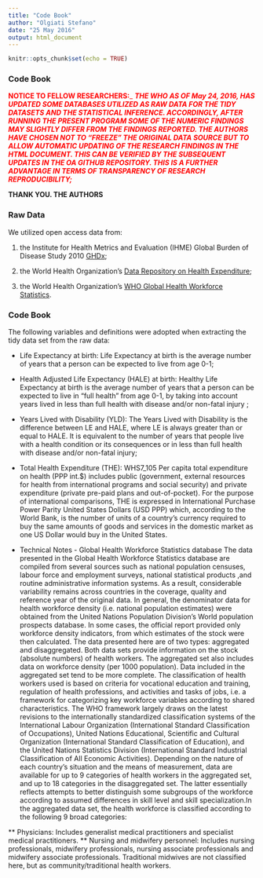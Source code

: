 ```yaml
---
title: "Code Book"
author: "Olgiati Stefano"
date: "25 May 2016"
output: html_document
---
```


```r
knitr::opts_chunk$set(echo = TRUE)
```

### Code Book

<span style="color: red">
__NOTICE TO FELLOW RESEARCHERS:___ 
___THE WHO AS OF May 24, 2016, HAS UPDATED SOME DATABASES UTILIZED AS RAW DATA FOR THE TIDY DATASETS AND THE STATISTICAL INFERENCE. ACCORDINGLY, AFTER RUNNING THE PRESENT PROGRAM SOME OF THE NUMERIC FINDINGS MAY SLIGHTLY DIFFER  FROM THE FINDINGS REPORTED. THE AUTHORS HAVE CHOSEN NOT TO "FREEZE" THE ORIGINAL DATA SOURCE BUT TO ALLOW AUTOMATIC UPDATING OF THE RESEARCH FINDINGS IN THE HTML DOCUMENT. THIS CAN BE VERIFIED BY THE SUBSEQUENT UPDATES IN THE OA GITHUB REPOSITORY. THIS IS A FURTHER ADVANTAGE IN TERMS OF TRANSPARENCY OF RESEARCH REPRODUCIBILITY;___

__THANK YOU. THE AUTHORS__
</span>


### Raw Data
We utilized open access data from:

1. the Institute for Health Metrics and Evaluation (IHME) Global Burden of Disease Study 2010 [GHDx]("http://ghdx.healthmetricsandevaluation.org/sites/default/files/record-attached-files/IHME_GBD_2010_HALE_BY_COUNTRY_1990_2010_Y2010M02D23.CSV");

2. the World Health Organization’s [Data Repository on Health Expenditure]("http://apps.who.int/gho/athena/data/xmart.csv?target=GHO/WHS7_156,WHS7_105,WHS7_104,WHS7_108&profile=xmart&filter=COUNTRY:*;REGION:AFR;REGION:AMR;REGION:SEAR;REGION:EUR;REGION:EMR;REGION:WPR");

3. the World Health Organization’s [WHO Global Health Workforce Statistics]("http://apps.who.int/gho/athena/data/xmart.csv?target=GHO/WHS7_156,WHS7_105,WHS7_104,WHS7_108&profile=xmart&filter=COUNTRY:*;REGION:AFR;REGION:AMR;REGION:SEAR;REGION:EUR;REGION:EMR;REGION:WPR").


### Code Book
The following variables and definitions were adopted when extracting the tidy data set from the raw data:

* Life Expectancy at birth: Life Expectancy at birth is the average number of years that a person can be expected to live from age 0-1;

* Health Adjusted Life Expectancy (HALE) at birth: Healthy Life Expectancy at birth is the average number of years that a person can be expected to live in “full health” from age 0-1, by taking into account years lived in less than full health with disease and/or non-fatal injury ;

* Years Lived with Disability (YLD): The Years Lived with Disability is the difference between LE and HALE, where LE is always greater than or equal to HALE. It is equivalent to the number of years that people live with a health condition or its consequences or in less than full health with disease and/or non-fatal injury;

* Total Health Expenditure (THE): WHS7_105 Per capita total expenditure on health (PPP int.$) includes public (government, external resources for health from international programs and social security) and private expenditure (private pre-paid plans and out-of-pocket). For the purpose of international comparisons, THE is expressed in International Purchase Power Parity United States Dollars (USD PPP) which, according to the World Bank, is the number of units of a country’s currency required to buy the same amounts of goods and services in the domestic market as one US Dollar would buy in the United States.

* Technical Notes - Global Health Workforce Statistics database
The data presented in the Global Health Workforce Statistics database are compiled from several sources such as national population censuses, labour force and employment surveys, national statistical products ,and routine administrative information systems. As a result, considerable variability remains across countries in the coverage, quality and reference year of the original data. In general, the denominator data for health workforce density (i.e. national population estimates) were obtained from the United Nations Population Division's World population prospects database. In some cases, the official report provided only workforce density indicators, from which estimates of the stock were then calculated. The data presented here are of two types: aggregated and disaggregated. Both data sets provide information on the stock (absolute numbers) of health workers. The aggregated set also includes data on workforce density (per 1000 population). Data included in the aggregated set tend to be more complete. The classification of health workers used is based on criteria for vocational education and training, regulation of health professions, and activities and tasks of jobs, i.e. a framework for categorizing key workforce variables according to shared characteristics. The WHO framework largely draws on the latest revisions to the internationally standardized classification systems of the International Labour Organization (International Standard Classification of Occupations), United Nations Educational, Scientific and Cultural Organization (International Standard Classification of Education), and the United Nations Statistics Division (International Standard Industrial Classification of All Economic Activities). Depending on the nature of each country's situation and the means of measurement, data are available for up to 9 categories of health workers in the aggregated set, and up to 18 categories in the disaggregated set. The latter essentially reflects attempts to better distinguish some subgroups of the workforce according to assumed differences in skill level and skill specialization.In the aggregated data set, the health workforce is classified according to the following 9 broad categories: 

** Physicians: Includes generalist medical practitioners and specialist medical practitioners.
** Nursing and midwifery personnel: Includes nursing professionals, midwifery professionals, nursing associate professionals and midwifery associate professionals. Traditional midwives are not classified here, but as community/traditional health workers.